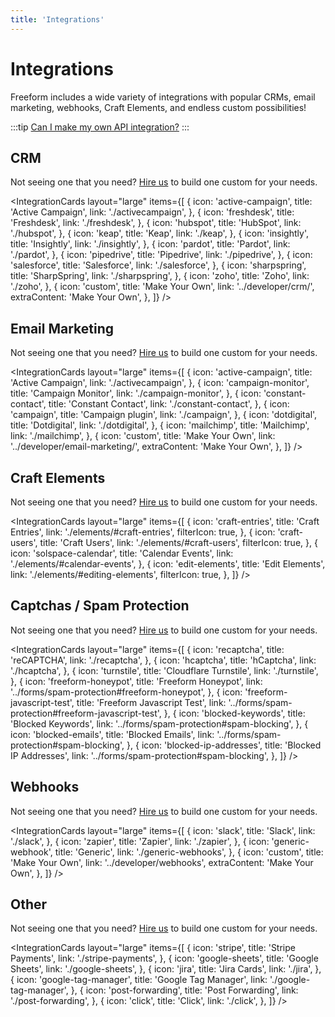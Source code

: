 ```yaml
---
title: 'Integrations'
---
```



# Integrations<Badge type="pro" text="Pro" />

Freeform includes a wide variety of integrations with popular CRMs, email marketing, webhooks, Craft Elements, and endless custom possibilities!

:::tip
[Can I make my own API integration?](../guides/guide/custom-integrations.mdx)
:::

## CRM

Not seeing one that you need? [Hire us](/support/premium/) to build one custom for your needs.

<IntegrationCards
  layout="large"
  items={[
    {
      icon: 'active-campaign',
      title: 'Active Campaign',
      link: './activecampaign',
    },
    {
      icon: 'freshdesk',
      title: 'Freshdesk',
      link: './freshdesk',
    },
    {
      icon: 'hubspot',
      title: 'HubSpot',
      link: './hubspot',
    },
    {
      icon: 'keap',
      title: 'Keap',
      link: './keap',
    },
    {
      icon: 'insightly',
      title: 'Insightly',
      link: './insightly',
    },
    {
      icon: 'pardot',
      title: 'Pardot',
      link: './pardot',
    },
    {
      icon: 'pipedrive',
      title: 'Pipedrive',
      link: './pipedrive',
    },
    {
      icon: 'salesforce',
      title: 'Salesforce',
      link: './salesforce',
    },
    {
      icon: 'sharpspring',
      title: 'SharpSpring',
      link: './sharpspring',
    },
    {
      icon: 'zoho',
      title: 'Zoho',
      link: './zoho',
    },
    {
      icon: 'custom',
      title: 'Make Your Own',
      link: '../developer/crm/',
      extraContent: 'Make Your Own',
    },
  ]}
/>

## Email Marketing

Not seeing one that you need? [Hire us](/support/premium/) to build one custom for your needs.

<IntegrationCards
  layout="large"
  items={[
    {
      icon: 'active-campaign',
      title: 'Active Campaign',
      link: './activecampaign',
    },
    {
      icon: 'campaign-monitor',
      title: 'Campaign Monitor',
      link: './campaign-monitor',
    },
    {
      icon: 'constant-contact',
      title: 'Constant Contact',
      link: './constant-contact',
    },
    {
      icon: 'campaign',
      title: 'Campaign plugin',
      link: './campaign',
    },
    {
      icon: 'dotdigital',
      title: 'Dotdigital',
      link: './dotdigital',
    },
    {
      icon: 'mailchimp',
      title: 'Mailchimp',
      link: './mailchimp',
    },
    {
      icon: 'custom',
      title: 'Make Your Own',
      link: '../developer/email-marketing/',
      extraContent: 'Make Your Own',
    },
  ]}
/>

## Craft Elements

Not seeing one that you need? [Hire us](/support/premium/) to build one custom for your needs.

<IntegrationCards
  layout="large"
  items={[
    {
      icon: 'craft-entries',
      title: 'Craft Entries',
      link: './elements/#craft-entries',
      filterIcon: true,
    },
    {
      icon: 'craft-users',
      title: 'Craft Users',
      link: './elements/#craft-users',
      filterIcon: true,
    },
    {
      icon: 'solspace-calendar',
      title: 'Calendar Events',
      link: './elements/#calendar-events',
    },
    {
      icon: 'edit-elements',
      title: 'Edit Elements',
      link: './elements/#editing-elements',
      filterIcon: true,
    },
  ]}
/>

## Captchas / Spam Protection

Not seeing one that you need? [Hire us](/support/premium/) to build one custom for your needs.

<IntegrationCards
  layout="large"
  items={[
    {
      icon: 'recaptcha',
      title: 'reCAPTCHA',
      link: './recaptcha',
    },
    {
      icon: 'hcaptcha',
      title: 'hCaptcha',
      link: './hcaptcha',
    },
    {
      icon: 'turnstile',
      title: 'Cloudflare Turnstile',
      link: './turnstile',
    },
    {
      icon: 'freeform-honeypot',
      title: 'Freeform Honeypot',
      link: '../forms/spam-protection#freeform-honeypot',
    },
    {
      icon: 'freeform-javascript-test',
      title: 'Freeform Javascript Test',
      link: '../forms/spam-protection#freeform-javascript-test',
    },
    {
      icon: 'blocked-keywords',
      title: 'Blocked Keywords',
      link: '../forms/spam-protection#spam-blocking',
    },
    {
      icon: 'blocked-emails',
      title: 'Blocked Emails',
      link: '../forms/spam-protection#spam-blocking',
    },
    {
      icon: 'blocked-ip-addresses',
      title: 'Blocked IP Addresses',
      link: '../forms/spam-protection#spam-blocking',
    },
  ]}
/>

## Webhooks

Not seeing one that you need? [Hire us](/support/premium/) to build one custom for your needs.

<IntegrationCards
  layout="large"
  items={[
    {
      icon: 'slack',
      title: 'Slack',
      link: './slack',
    },
    {
      icon: 'zapier',
      title: 'Zapier',
      link: './zapier',
    },
    {
      icon: 'generic-webhook',
      title: 'Generic',
      link: './generic-webhooks',
    },
    {
      icon: 'custom',
      title: 'Make Your Own',
      link: '../developer/webhooks',
      extraContent: 'Make Your Own',
    },
  ]}
/>

## Other

Not seeing one that you need? [Hire us](/support/premium/) to build one custom for your needs.

<IntegrationCards
  layout="large"
  items={[
    {
      icon: 'stripe',
      title: 'Stripe Payments',
      link: './stripe-payments',
    },
    {
      icon: 'google-sheets',
      title: 'Google Sheets',
      link: './google-sheets',
    },
    {
      icon: 'jira',
      title: 'Jira Cards',
      link: './jira',
    },
    {
      icon: 'google-tag-manager',
      title: 'Google Tag Manager',
      link: './google-tag-manager',
    },
    {
      icon: 'post-forwarding',
      title: 'Post Forwarding',
      link: './post-forwarding',
    },
    {
      icon: 'click',
      title: 'Click',
      link: './click',
    },
  ]}
/>
